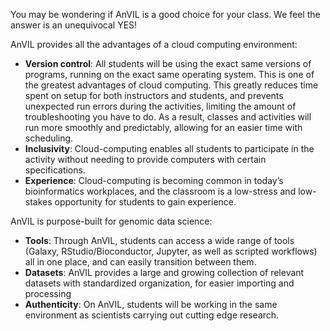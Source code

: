 You may be wondering if AnVIL is a good choice for your class. We feel the answer is an unequivocal YES!

AnVIL provides all the advantages of a cloud computing environment:

- **Version control**:  All students will be using the exact same versions of programs, running on the exact same operating system. This is one of the greatest advantages of cloud computing.  This greatly reduces time spent on setup for both instructors and students, and prevents unexpected run errors during the activities, limiting the amount of troubleshooting you have to do.  As a result, classes and activities will run more smoothly and predictably, allowing for an easier time with scheduling.
- **Inclusivity**: Cloud-computing enables all students to participate in the activity without needing to provide computers with certain specifications.
- **Experience**: Cloud-computing is becoming common in today’s bioinformatics workplaces, and the classroom is a low-stress and low-stakes opportunity for students to gain experience.

AnVIL is purpose-built for genomic data science:

- **Tools**: Through AnVIL, students can access a wide range of tools (Galaxy, RStudio/Bioconductor, Jupyter, as well as scripted workflows) all in one place, and can easily transition between them.
- **Datasets**: AnVIL provides a large and growing collection of relevant datasets with standardized organization, for easier importing and processing
- **Authenticity**: On AnVIL, students will be working in the same environment as scientists carrying out cutting edge research.
